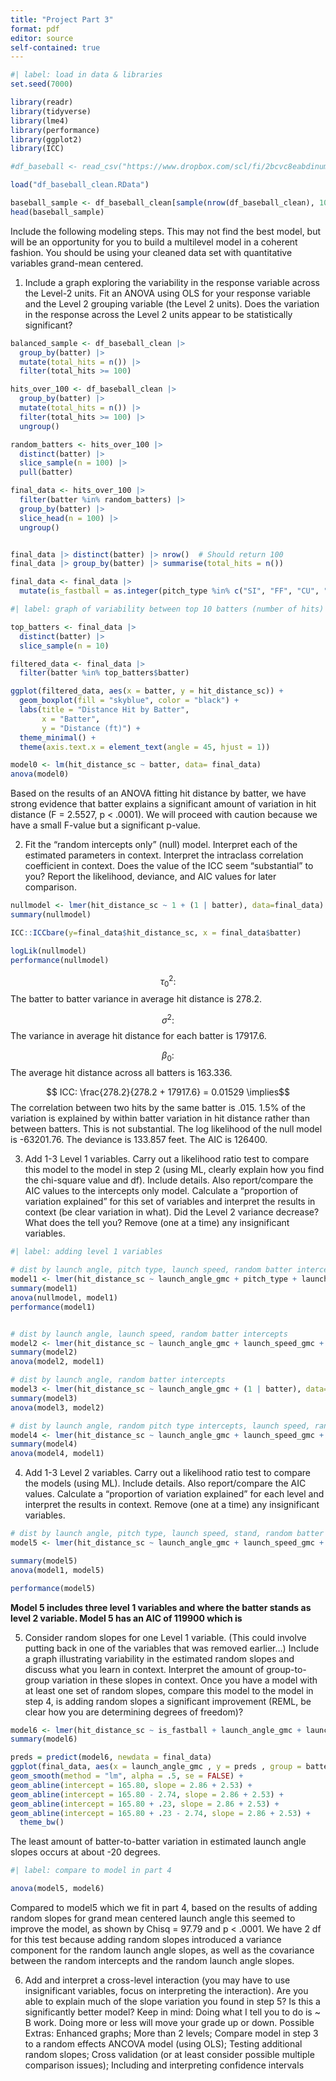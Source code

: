 ```yaml
---
title: "Project Part 3"
format: pdf
editor: source
self-contained: true
---
```


```r
#| label: load in data & libraries
set.seed(7000)

library(readr)
library(tidyverse)
library(lme4)
library(performance)
library(ggplot2)
library(ICC)

#df_baseball <- read_csv("https://www.dropbox.com/scl/fi/2bcvc8eabdinum2e3r9oj/statcast_pitch_swing_data_20240402_20240630.csv?rlkey=bl9kxe5o9yv017cmjssbgya3s&st=pnrx2dej&dl=1")

load("df_baseball_clean.RData")
```

```r
baseball_sample <- df_baseball_clean[sample(nrow(df_baseball_clean), 1000), ] |> arrange(desc(batter))
head(baseball_sample)
```


Include the following modeling steps. This may not find the best model, but will be an opportunity for you to build a multilevel model in a coherent fashion. You should be using your cleaned data set with
quantitative variables grand-mean centered.

1. Include a graph exploring the variability in the response variable across the Level-2 units. Fit an ANOVA using OLS for your response variable and the Level 2 grouping variable (the Level 2 units). Does the variation in the response across the Level 2 units appear to be statistically significant?


```r
balanced_sample <- df_baseball_clean |>
  group_by(batter) |>
  mutate(total_hits = n()) |>
  filter(total_hits >= 100)
```

```r
hits_over_100 <- df_baseball_clean |>
  group_by(batter) |>
  mutate(total_hits = n()) |>
  filter(total_hits >= 100) |> 
  ungroup()  

random_batters <- hits_over_100 |>
  distinct(batter) |>              
  slice_sample(n = 100) |>         
  pull(batter)                     

final_data <- hits_over_100 |>
  filter(batter %in% random_batters) |>
  group_by(batter) |>
  slice_head(n = 100) |>  
  ungroup()  


final_data |> distinct(batter) |> nrow()  # Should return 100
final_data |> group_by(batter) |> summarise(total_hits = n()) 

final_data <- final_data |>
  mutate(is_fastball = as.integer(pitch_type %in% c("SI", "FF", "CU", "FA")))
```

```r
#| label: graph of variability between top 10 batters (number of hits)

top_batters <- final_data |>
  distinct(batter) |>  
  slice_sample(n = 10)  

filtered_data <- final_data |>
  filter(batter %in% top_batters$batter)  

ggplot(filtered_data, aes(x = batter, y = hit_distance_sc)) +
  geom_boxplot(fill = "skyblue", color = "black") +
  labs(title = "Distance Hit by Batter",
       x = "Batter",
       y = "Distance (ft)") +
  theme_minimal() + 
  theme(axis.text.x = element_text(angle = 45, hjust = 1))
```


```r
model0 <- lm(hit_distance_sc ~ batter, data= final_data)
anova(model0)
```


Based on the results of an ANOVA fitting hit distance by batter, we have strong evidence that batter explains a significant amount of variation in hit distance (F = 2.5527, p < .0001). We will proceed with caution because we have a small F-value but a significant p-value. 

2. Fit the “random intercepts only” (null) model. Interpret each of the estimated parameters in context. Interpret the intraclass correlation coefficient in context. Does the value of the ICC seem “substantial” to you? Report the likelihood, deviance, and AIC values for later comparison.

```r
nullmodel <- lmer(hit_distance_sc ~ 1 + (1 | batter), data=final_data)
summary(nullmodel)

ICC::ICCbare(y=final_data$hit_distance_sc, x = final_data$batter)

logLik(nullmodel)
performance(nullmodel)
```

$$ \tau_0^2: $$ The batter to batter variance in average hit distance is 278.2.

$$ \sigma^2: $$ The variance in average hit distance for each batter is 17917.6.

$$ \beta_0: $$ The average hit distance across all batters is 163.336.

$$ ICC: \frac{278.2}{278.2 + 17917.6} = 0.01529 \implies$$ The correlation between two hits by the same batter is .015. 1.5% of the variation is explained by within batter variation in hit distance rather than between batters. This is not substantial. The log likelihood of the null model is -63201.76. The deviance is 133.857 feet. The AIC is 126400. 


3. Add 1-3 Level 1 variables. Carry out a likelihood ratio test to compare this model to the model in step 2 (using ML, clearly explain how you find the chi-square value and df). Include details. Also report/compare the AIC values to the intercepts only model. Calculate a “proportion of variation
explained” for this set of variables and interpret the results in context (be clear variation in what). Did the Level 2 variance decrease? What does the tell you? Remove (one at a time) any insignificant variables.

```r
#| label: adding level 1 variables

# dist by launch angle, pitch type, launch speed, random batter intercepts
model1 <- lmer(hit_distance_sc ~ launch_angle_gmc + pitch_type + launch_speed_gmc + (1 | batter), data=final_data)
summary(model1)
anova(nullmodel, model1)
performance(model1)


# dist by launch angle, launch speed, random batter intercepts
model2 <- lmer(hit_distance_sc ~ launch_angle_gmc + launch_speed_gmc + (1 | batter), data=final_data)
summary(model2)
anova(model2, model1)

# dist by launch angle, random batter intercepts
model3 <- lmer(hit_distance_sc ~ launch_angle_gmc + (1 | batter), data=final_data)
summary(model3)
anova(model3, model2)

# dist by launch angle, random pitch type intercepts, launch speed, random batter intercepts
model4 <- lmer(hit_distance_sc ~ launch_angle_gmc + launch_speed_gmc + (1 | pitch_type) + (1 | batter), data=final_data)
summary(model4)
anova(model4, model1)
```



4. Add 1-3 Level 2 variables. Carry out a likelihood ratio test to compare the models (using ML). Include details. Also report/compare the AIC values. Calculate a “proportion of variation explained” for each level and interpret the results in context. Remove (one at a time) any insignificant
variables.

```r
# dist by launch angle, pitch type, launch speed, stand, random batter intercepts
model5 <- lmer(hit_distance_sc ~ launch_angle_gmc + launch_speed_gmc + is_fastball + stand + (1 | batter), data = final_data, REML = TRUE)

summary(model5)
anova(model1, model5)

performance(model5)
```

**Model 5 includes three level 1 variables and where the batter stands as level 2 variable. Model 5 has an AIC of 119900 which is **

5. Consider random slopes for one Level 1 variable. (This could involve putting back in one of the variables that was removed earlier...) Include a graph illustrating variability in the estimated random slopes and discuss what you learn in context. Interpret the amount of group-to-group variation in these slopes in context. Once you have a model with at least one set of random slopes, compare this model to the model in step 4, is adding random slopes a significant improvement (REML, be clear how you are determining degrees of freedom)?

```r
model6 <- lmer(hit_distance_sc ~ is_fastball + launch_angle_gmc + launch_speed_gmc + stand + (1 + launch_angle_gmc | batter), data=final_data, REML = TRUE)
summary(model6)

preds = predict(model6, newdata = final_data)
ggplot(final_data, aes(x = launch_angle_gmc , y = preds , group = batter)) +
geom_smooth(method = "lm", alpha = .5, se = FALSE) +
geom_abline(intercept = 165.80, slope = 2.86 + 2.53) +
geom_abline(intercept = 165.80 - 2.74, slope = 2.86 + 2.53) +
geom_abline(intercept = 165.80 + .23, slope = 2.86 + 2.53) +
geom_abline(intercept = 165.80 + .23 - 2.74, slope = 2.86 + 2.53) +
  theme_bw()
```

The least amount of batter-to-batter variation in estimated launch angle slopes occurs at about -20 degrees.

```r
#| label: compare to model in part 4

anova(model5, model6)
```

Compared to model5 which we fit in part 4, based on the results of adding random slopes for grand mean centered launch angle this seemed to improve the model, as shown by Chisq = 97.79 and p < .0001. We have 2 df for this test because adding random slopes introduced a variance component for the random launch angle slopes, as well as the covariance between the random intercepts and the random launch angle slopes.

6. Add and interpret a cross-level interaction (you may have to use insignificant variables, focus on interpreting the interaction). Are you able to explain much of the slope variation you found in step 5? Is this a significantly better model? Keep in mind: Doing what I tell you to do is ~ B work. Doing more or less will move your grade up or down. Possible Extras: Enhanced graphs; More than 2 levels; Compare model in step 3 to a random effects ANCOVA model (using OLS); Testing additional random slopes; Cross validation (or at least consider possible multiple comparison issues); Including and interpreting confidence intervals